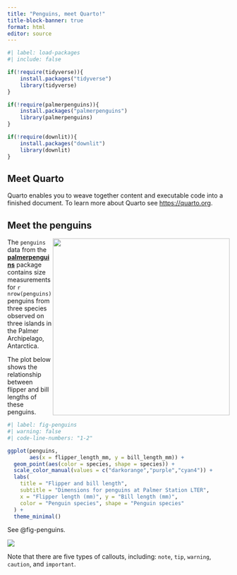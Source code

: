 ```yaml
---
title: "Penguins, meet Quarto!"
title-block-banner: true
format: html
editor: source
---
```


```r
#| label: load-packages
#| include: false

if(!require(tidyverse)){
    install.packages("tidyverse")
    library(tidyverse)
}

if(!require(palmerpenguins)){
    install.packages("palmerpenguins")
    library(palmerpenguins)
}

if(!require(downlit)){
    install.packages("downlit")
    library(downlit)
}
```

## Meet Quarto

Quarto enables you to weave together content and executable code into a finished document. To learn more about Quarto see <https://quarto.org>.

## Meet the penguins

![](https://raw.githubusercontent.com/quarto-dev/quarto-web/main/docs/get-started/hello/rstudio/lter_penguins.png){style="float:right;" fig-alt="Illustration of three species of Palmer Archipelago penguins: Chinstrap, Gentoo, and Adelie. Artwork by @allison_horst." width="401"}

The `penguins` data from the [**palmerpenguins**](https://allisonhorst.github.io/palmerpenguins "palmerpenguins R package") package contains size measurements for `r nrow(penguins)` penguins from three species observed on three islands in the Palmer Archipelago, Antarctica.

The plot below shows the relationship between flipper and bill lengths of these penguins.

```r
#| label: fig-penguins
#| warning: false
#| code-line-numbers: "1-2"

ggplot(penguins, 
       aes(x = flipper_length_mm, y = bill_length_mm)) +
  geom_point(aes(color = species, shape = species)) +
  scale_color_manual(values = c("darkorange","purple","cyan4")) +
  labs(
    title = "Flipper and bill length",
    subtitle = "Dimensions for penguins at Palmer Station LTER",
    x = "Flipper length (mm)", y = "Bill length (mm)",
    color = "Penguin species", shape = "Penguin species"
  ) +
  theme_minimal()
```

See @fig-penguins.

[![](penguin.jpg){fig-alt="Alt text"}](https://quarto.org)

:::{.callout-tip}
Note that there are five types of callouts, including: 
`note`, `tip`, `warning`, `caution`, and `important`.
:::
